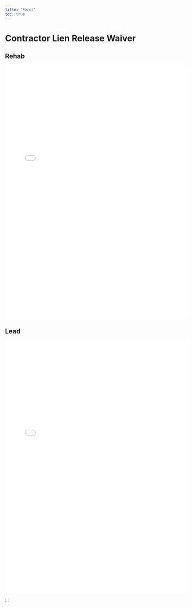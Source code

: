 ```yaml
---
title: "Forms"
toc: true
---
```


# Contractor Lien Release Waiver {#contractor-lien-release}

## Rehab

<embed src="../forms/contractor-lien-release-waiver-rehab.pdf" width="600" height="830" 
 type="application/pdf">

## Lead

<embed src="../forms/contractor-lien-release-waiver-lead.pdf" width="600" height="830" 
 type="application/pdf">

:::
 
